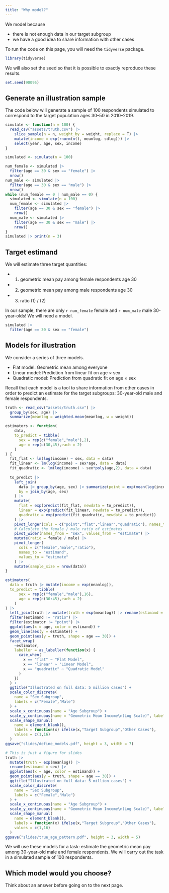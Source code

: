 ```yaml
---
title: "Why model?"
---
```


We model because

* there is not enough data in our target subgroup
* we have a good idea to share information with other cases

To run the code on this page, you will need the `tidyverse` package.

```r
library(tidyverse)
```

We will also set the seed so that it is possible to exactly reproduce these results.

```r
set.seed(90095)
```

## Generate an illustration sample

The code below will generate a sample of 100 respondents simulated to correspond to the target population ages 30--50 in 2010--2019.

```r
simulate <- function(n = 100) {
  read_csv("assets/truth.csv") |>
    slice_sample(n = n, weight_by = weight, replace = T) |>
    mutate(income = exp(rnorm(n(), meanlog, sdlog))) |>
    select(year, age, sex, income)
}
```

```r
simulated <- simulate(n = 100)
```
```r
num_female <- simulated |>
  filter(age == 30 & sex == "female") |>
  nrow()
num_male <- simulated |>
  filter(age == 30 & sex == "male") |>
  nrow()
while (num_female == 0 | num_male == 0) {
  simulated <- simulate(n = 100)
  num_female <- simulated |>
    filter(age == 30 & sex == "female") |>
    nrow()
  num_male <- simulated |>
    filter(age == 30 & sex == "male") |>
    nrow()
}
simulated |> print(n = 3)
```

## Target estimand

We will estimate three target quantities:

* (1) geometric mean pay among female respondents age 30
* (2) geometric mean pay among male respondents age 30
* (3) ratio (1) / (2)

In our sample, there are only `r num_female` female and `r num_male` male 30-year-olds! We will need a model.

```r
simulated |>
  filter(age == 30 & sex == "female")
```

## Models for illustration

We consider a series of three models.

* Flat model: Geometric mean among everyone
* Linear model: Prediction from linear fit on age $\times$ sex
* Quadratic model: Prediction from quadratic fit on age $\times$ sex

Recall that each model is a tool to share information from other cases in order to predict an estimate for the target subgroups: 30-year-old male and female respondents.

```r
truth <- read_csv("assets/truth.csv") |>
  group_by(sex, age) |>
  summarize(meanlog = weighted.mean(meanlog, w = weight))

estimators <- function(
    data,
    to_predict = tibble(
      sex = rep(c("female","male"),2),
      age = rep(c(30,45),each = 2)
    )
) {
  fit_flat <- lm(log(income) ~ sex, data = data)
  fit_linear <- lm(log(income) ~ sex*age, data = data)
  fit_quadratic <- lm(log(income) ~ sex*poly(age,2), data = data)
  
  to_predict |>
    left_join(
      data |> group_by(age, sex) |> summarize(point = exp(mean(log(income))), .groups = "drop"),
      by = join_by(age, sex)
    ) |>
    mutate(
      flat = exp(predict(fit_flat, newdata = to_predict)),
      linear = exp(predict(fit_linear, newdata = to_predict)),
      quadratic = exp(predict(fit_quadratic, newdata = to_predict))
    ) |>
    pivot_longer(cols = c("point","flat","linear","quadratic"), names_to = "estimator", values_to = "estimate") |>
    # Calculate the female / male ratio of estimates
    pivot_wider(names_from = "sex", values_from = "estimate") |>
    mutate(ratio = female / male) |>
    pivot_longer(
      cols = c("female","male","ratio"), 
      names_to = "estimand", 
      values_to = "estimate"
    ) |>
    mutate(sample_size = nrow(data))
}

estimators(
  data = truth |> mutate(income = exp(meanlog)),
  to_predict = tibble(
      sex = rep(c("female","male"),16),
      age = rep(c(30:45),each = 2)
    )
) |>
  left_join(truth |> mutate(truth = exp(meanlog)) |> rename(estimand = sex), by = c("estimand","age")) |>
  filter(estimand != "ratio") |>
  filter(estimator != "point") |>
  ggplot(aes(x = age, color = estimand)) +
  geom_line(aes(y = estimate)) +
  geom_point(aes(y = truth, shape = age == 30)) +
  facet_wrap(
    ~estimator,
    labeller = as_labeller(function(x) {
      case_when(
        x == "flat" ~ "Flat Model",
        x == "linear" ~ "Linear Model",
        x == "quadratic" ~ "Quadratic Model"
      )
    })
  ) + 
  ggtitle("Illustrated on full data: 5 million cases") +
  scale_color_discrete(
    name = "Sex Subgroup",
    labels = c("Female","Male")
  ) +
  scale_x_continuous(name = "Age Subgroup") +
  scale_y_continuous(name = "Geometric Mean Income\n(Log Scale)", labels = scales::label_dollar(), trans = "log") +
  scale_shape_manual(
    name = element_blank(),
    labels = function(x) ifelse(x,"Target Subgroup","Other Cases"),
    values = c(1,16)
  )
ggsave("slides/define_models.pdf", height = 3, width = 7)
```

```r
# This is just a figure for slides
truth |> 
  mutate(truth = exp(meanlog)) |> 
  rename(estimand = sex) |>
  ggplot(aes(x = age, color = estimand)) +
  geom_point(aes(y = truth, shape = age == 30)) +
  ggtitle("Illustrated on full data: 5 million cases") +
  scale_color_discrete(
    name = "Sex Subgroup",
    labels = c("Female","Male")
  ) +
  scale_x_continuous(name = "Age Subgroup") +
  scale_y_continuous(name = "Geometric Mean Income\n(Log Scale)", labels = scales::label_dollar(), trans = "log") +
  scale_shape_manual(
    name = element_blank(),
    labels = function(x) ifelse(x,"Target Subgroup","Other Cases"),
    values = c(1,16)
  )
ggsave("slides/true_age_pattern.pdf", height = 3, width = 5)
```

We will use these models for a task: estimate the geometric mean pay among 30-year-old male and female respondents. We will carry out the task in a simulated sample of 100 respondents.

## Which model would you choose?

Think about an answer before going on to the next page.


